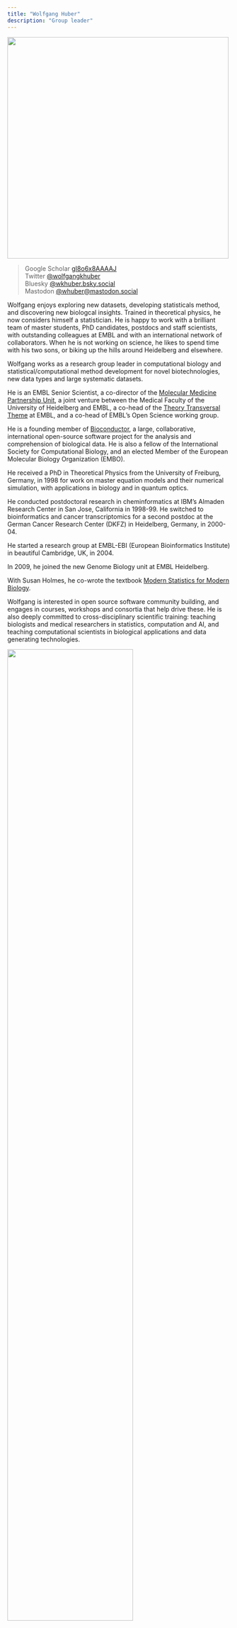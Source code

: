```yaml
---
title: "Wolfgang Huber"
description: "Group leader"
---
```


![](wolfgang-huber-1000x700.jpg){width=500 fig-align="center"}

>Google Scholar  [gI8o6x8AAAAJ](https://scholar.google.com/citations?user=gI8o6x8AAAAJ&hl=en) \
>Twitter         [@wolfgangkhuber](https://twitter.com/wolfgangkhuber) \
>Bluesky         [@wkhuber.bsky.social](https://bsky.app/profile/wkhuber.bsky.social) \
>Mastodon        [@whuber@mastodon.social ](https://mastodon.social/@whuber) \

Wolfgang enjoys exploring new datasets, developing statisticals method, and discovering new biologcal insights.
Trained in theoretical physics, he now considers himself a statistician. He is happy to work with a brilliant team of master students, PhD candidates, postdocs and staff scientists, with outstanding colleagues at EMBL and with an international network of collaborators. When he is not working on science, he likes to spend time with his two sons, or biking up the hills around Heidelberg and elsewhere.

Wolfgang works as a research group leader in computational biology and statistical/computational method development for novel biotechnologies, new data types and large systematic datasets.

He is an EMBL Senior Scientist, a co-director of the [Molecular Medicine Partnership Unit](https://www.embl.org/about/info/mmpu), a joint venture between the Medical Faculty of the University of Heidelberg and EMBL, a co-head of the [Theory Transversal Theme](https://www.embl.org/about/programme/research-plans/theory-at-embl) at EMBL, and a co-head of EMBL's Open Science working group.

He is a founding member of [Bioconductor](https://bioconductor.org), a large, collaborative, international open-source software project for the analysis and comprehension of biological data. He is also a fellow of the International Society for Computational Biology, and an elected Member of the European Molecular Biology Organization (EMBO). 

He received a PhD in Theoretical Physics from the University of Freiburg, Germany, in 1998 for work on master equation models and their numerical simulation, with applications in biology and in quantum optics.

He conducted postdoctoral research in cheminformatics at IBM's Almaden Research Center in San Jose, California in 1998-99. He switched to bioinformatics and cancer transcriptomics for a second postdoc at the German Cancer Research Center (DKFZ) in Heidelberg, Germany, in 2000-04. 

He started a research group at EMBL-EBI (European Bioinformatics Institute) in beautiful Cambridge, UK, in 2004.

In 2009, he joined the new Genome Biology unit at EMBL Heidelberg.

With Susan Holmes, he co-wrote the textbook [Modern Statistics for Modern Biology](https://www.huber.embl.de/msmb).

Wolfgang is interested in open source software community building, and engages in courses, workshops and consortia that help drive these. He is also deeply committed to cross-disciplinary scientific training: teaching biologists and medical researchers in statistics, computation and AI, and teaching computational scientists in biological applications and data generating technologies. 

![](../photos/Marmolada.jpg){fig-align="center" width="75%"}

![](../photos/Forcella-Ambrizzola.jpg){fig-align="center" width="75%"}


